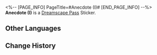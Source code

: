 <%-- [PAGE_INFO]
PageTitle=#Anecdote (I)#
[END_PAGE_INFO] --%>
{{Stub|Location information}}
{{Item Infobox
|id          = 223230
|image       = Dreamscape Pass Sticker Text.png{{subst:void|<!--$UPLOAD:<<SpriteOutput/TravelBrochure/StickFigures/TBComStickIcon.png>-<Dreamscape Pass Sticker Text.png>-<Item Icons>>-->}}
|type        = Dreamscape Pass Sticker
|type2       = Amusing Ourselves to Death Stickers
|invCategory = 
|rarity      = 4
|effect      = 
|description = Digital stickers that can be used to decorate the pages of the Dreamtour Handbook. They come in many different styles.
|source1     = [[Discuss "The Watchmaker" with the watchmaker]]
}}
{{Description|Rumor has it that tapping the amusement park attractions in Aideen Park in a specific rhythm will cause the legendary creature "Dreamhound" to be summoned.}}
'''Anecdote (I)''' is a [[Dreamscape Pass]] Sticker.

==Other Languages==
{{Other Languages
|en   = Anecdote (I)
|zhs  = 趣闻•其一
|zht  = 趣聞•其一
|ja   = 面白い噂・1
|ko   = 흥미로운 이야기•1
|es   = Anécdota I
|fr   = Anecdote&nbsp;(I)
|ru   = Забавная история I
|th   = ข่าวลือที่น่าสนใจ 1
|vi   = Tin Thú Vị (1)
|de   = Anekdote (I)
|id   = Fakta Menarik 1
|pt   = Anedota (I)
}}

==Change History==
{{Change History|2.0}}